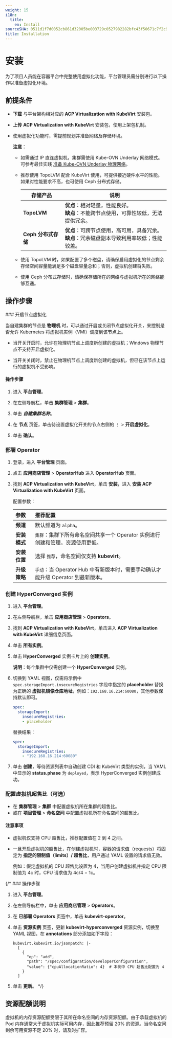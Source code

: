 ```yaml
---
weight: 15
i18n:
  title:
    en: Install
sourceSHA: 0511d1f7d0052cb861d32005be003729c0527982282bfc43f50671c7f2c95f92
title: Installation
---
```


# 安装

为了项目人员能在容器平台中完整使用虚拟化功能，平台管理员需分别进行以下操作以准备虚拟化环境。

## 前提条件

- **下载** 与平台架构相对应的 **ACP Virtualization with KubeVirt** 安装包。
- **上传** **ACP Virtualization with KubeVirt** 安装包，使用上架包机制。
- 使用虚拟化功能时，需提前规划并准备网络及存储环境。

  **注意**：

  - 如需通过 IP 直连虚拟机，集群需使用 Kube-OVN Underlay 网络模式。可参考最佳实践 [准备 Kube-OVN Underlay 物理网络](/configure/networking/how_to/kubeovn_underlay_py.mdx)。
  - 推荐使用 TopoLVM 配合 KubeVirt 使用，可提供接近硬件水平的性能。如果对性能要求不高，也可使用 Ceph 分布式存储。

    | 存储产品                     | 说明                                                                                                                                                                    |
    | ---------------------------- | ----------------------------------------------------------------------------------------------------------------------------------------------------------------------- |
    | **TopoLVM**                  | **优点**：相对轻量，性能良好。<br />**缺点**：不能跨节点使用，可靠性较低，无法提供冗余。                                                                                 |
    | **Ceph 分布式存储**         | **优点**：可跨节点使用，高可用，具备冗余。<br />**缺点**：冗余磁盘副本导致利用率较低；性能较差。                                                                         |

  - 使用 TopoLVM 时，如果配置了多个磁盘，请确保启用虚拟化的节点剩余存储空间容量能满足多个磁盘容量总和；否则，虚拟机创建将失败。

  - 使用 Ceph 分布式存储时，请确保存储所在的网络与虚拟机所在的网络能够互通。

## 操作步骤

<Steps>
### 开启节点虚拟化

当自建集群的节点是 **物理机** 时，可以通过开启或关闭节点虚拟化开关，来控制是否允许 Kubernetes 将虚拟机实例（VMI）调度到该节点上。

- 当开关开启时，允许在物理机节点上调度新创建的虚拟机；Windows 物理节点不支持开启虚拟化。

- 当开关关闭时，禁止在物理机节点上调度新创建的虚拟机，但已在该节点上运行的虚拟机不受影响。

#### 操作步骤

1. 进入 **平台管理**。

2. 在左侧导航栏，单击 **集群管理** > **集群**。

3. 单击 ***自建集群名称***。

4. 在 **节点** 页签，单击待设置虚拟化开关的节点右侧的 ⋮ > **开启虚拟化**。

5. 单击 **确认**。

### 部署 Operator

1. 登录，进入 **平台管理** 页面。

2. 点击 **应用商店管理** > **OperatorHub** 进入 **OperatorHub** 页面。

3. 找到 **ACP Virtualization with KubeVirt**，单击 **安装**，进入 **安装 ACP Virtualization with KubeVirt** 页面。

   配置参数：

   | **参数**               | **推荐配置**                                                                                                         |
   | :--------------------- | :------------------------------------------------------------------------------------------------------------------ |
   | **频道**               | 默认频道为 `alpha`。                                                                                                 |
   | **安装模式**           | `集群`：集群下所有命名空间共享一个 Operator 实例进行创建和管理，资源使用更低。                                       |
   | **安装位置**           | 选择 `推荐`，命名空间仅支持 **kubevirt**。                                                                           |
   | **升级策略**           | `手动`：当 Operator Hub 中有新版本时，需要手动确认才能升级 Operator 到最新版本。                                   |

### 创建 HyperConverged 实例

1. 进入 **平台管理**。

2. 在左侧导航栏，单击 **应用商店管理** > **Operators**。

3. 找到 **ACP Virtualization with KubeVirt**，单击进入 **ACP Virtualization with KubeVirt** 详细信息页面。

4. 单击 **所有实例**。

5. 单击 **HyperConverged** 实例卡片上的 **创建实例**。

   **说明**：每个集群中仅需创建一个 **HyperConverged** 实例。

6. 切换到 YAML 视图，仅需将示例中 `spec.storageImport.insecureRegistries` 字段中指定的 **placeholder** 替换为正确的 **虚拟机镜像仓库地址**，例如：`192.168.16.214:60080`，其他参数保持默认即可。

   ```yaml
   spec:
     storageImport:
       insecureRegistries:
       - placeholder
   ```

   替换结果：

   ```yaml
   spec:
     storageImport:
       insecureRegistries:
       - "192.168.16.214:60080"
   ```

7. 单击 **创建**，等待资源列表中自动创建 CDI 和 KubeVirt 类型的实例，当 YAML 中显示的 **status.phase** 为 `deployed`，表示 HyperConverged 实例创建成功。

### 配置虚拟机超售比（可选）

- 在 **集群管理** > **集群** 中配置虚拟机所在集群的超售比。
- 或在 **项目管理** > **命名空间** 中配置虚拟机所在命名空间的超售比。

#### 注意事项

- 虚拟机仅支持 CPU 超售比，推荐配置值在 2 到 4 之间。

- 一旦开启虚拟机的超售比，在创建虚拟机时，容器的请求值（requests）将固定为 **指定的限制值（limits）/ 超售比**，用户通过 YAML 设置的请求值无效。

  例如：假定虚拟机的 CPU 超售比设置为 4，当用户创建虚拟机并指定 CPU 限制值为 4c 时，CPU 请求值为 4c/4 = 1c。

{/* ### 操作步骤

1. 进入 **平台管理**。

2. 在左侧导航栏中，单击 **应用商店管理** > **Operators**。

3. 在 **已部署 Operators** 页签中，单击 **kubevirt-operator**。

4. 单击 **资源实例** 页签，更新 **kubevirt-hyperconverged** 资源实例，切换至 YAML 视图，在 **annotations** 部分添加如下字段：

   ```
   kubevirt.kubevirt.io/jsonpatch: |-
     [
       {
         "op": "add",
         "path": "/spec/configuration/developerConfiguration",
         "value": {"cpuAllocationRatio": 4}  # 本例中 CPU 超售比配置为 4 
       }
     ]
   ```

5. 单击 **更新**。 */}
</Steps>

## 资源配额说明

虚拟机的内存资源配额受限于其所在命名空间的内存资源配额。由于承载虚拟机的 Pod 内存通常大于虚拟机实际可用内存，因此推荐预留 20% 的资源。当命名空间剩余可用资源不足 20% 时，请及时扩容。
